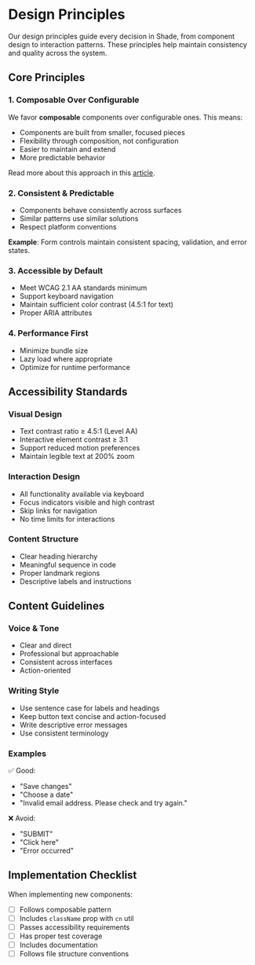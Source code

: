 
<Meta title="Principles" />

<div className="sb-doc">

# Design Principles

<p className="excerpt">Our design principles guide every decision in Shade, from component design to interaction patterns. These principles help maintain consistency and quality across the system.</p>

## Core Principles

### 1. Composable Over Configurable

We favor **composable** components over configurable ones. This means:
- Components are built from smaller, focused pieces
- Flexibility through composition, not configuration
- Easier to maintain and extend
- More predictable behavior

Read more about this approach in this [article](https://blog.tomaszgil.me/choosing-the-right-path-composable-vs-configurable-components-in-react).

### 2. Consistent & Predictable
- Components behave consistently across surfaces
- Similar patterns use similar solutions
- Respect platform conventions

**Example**: Form controls maintain consistent spacing, validation, and error states.

### 3. Accessible by Default
- Meet WCAG 2.1 AA standards minimum
- Support keyboard navigation
- Maintain sufficient color contrast (4.5:1 for text)
- Proper ARIA attributes

### 4. Performance First
- Minimize bundle size
- Lazy load where appropriate
- Optimize for runtime performance

## Accessibility Standards

### Visual Design
- Text contrast ratio ≥ 4.5:1 (Level AA)
- Interactive element contrast ≥ 3:1
- Support reduced motion preferences
- Maintain legible text at 200% zoom

### Interaction Design
- All functionality available via keyboard
- Focus indicators visible and high contrast
- Skip links for navigation
- No time limits for interactions

### Content Structure
- Clear heading hierarchy
- Meaningful sequence in code
- Proper landmark regions
- Descriptive labels and instructions

## Content Guidelines

### Voice & Tone
- Clear and direct
- Professional but approachable
- Consistent across interfaces
- Action-oriented

### Writing Style
- Use sentence case for labels and headings
- Keep button text concise and action-focused
- Write descriptive error messages
- Use consistent terminology

### Examples

✅ Good:
- "Save changes"
- "Choose a date"
- "Invalid email address. Please check and try again."

❌ Avoid:
- "SUBMIT"
- "Click here"
- "Error occurred"

## Implementation Checklist

When implementing new components:

- [ ] Follows composable pattern
- [ ] Includes `className` prop with `cn` util
- [ ] Passes accessibility requirements
- [ ] Has proper test coverage
- [ ] Includes documentation
- [ ] Follows file structure conventions

</div>
